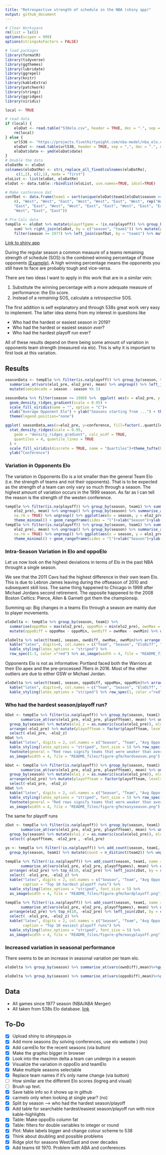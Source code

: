 ```yaml
---
title: "Retrospective strength of schedule in the NBA (shiny app)"
output: github_document
---
```


```r
# Clear Workspace
rm(list = ls())
options(scipen = 999)
options(stringsAsFactors = FALSE)

# load packages
library(formatR)
library(tidyverse)
library(ggthemes)
library(lubridate)
library(ggrepel)
library(knitr)
library(kableExtra)
library(patchwork)
library(stringi)
library(ggridges)
library(viridis)

local <- TRUE

# read data
if (local) {
    eloDat <- read.table("538elo.csv", header = TRUE, dec = ".", sep = ";")
    rm(local)
} else {
    url538 <- "https://projects.fivethirtyeight.com/nba-model/nba_elo.csv"
    eloDat <- read.table(url538, header = TRUE, sep = ",", dec = ".", na.strings = "")
    eloDat$date <- ymd(eloDat$date)
}
# Double the data
eloDatRe <- eloDat
colnames(eloDatRe) <- stri_replace_all_fixed(colnames(eloDatRe),
     c(1,2), c(2,1), mode = "first")
eloList <- list(eloDat, eloDatRe)
eloDat <- data.table::rbindlist(eloList, use.names=TRUE, idcol=TRUE)

# Make conference dat
confDat <- data.frame(team1 = sort(unique(eloDat$team1[eloDat$season >= 1977])), conference = c(rep("East", 
    8), "West", "West", "East", "West", "West", "East", "West", rep("West", 3), "East", "East", "West", 
    "East", "East", "West", "West", "East", "East", "West", "East", "East", rep("West", 6), "East", "West", 
    "West", "East", "East"))

# Pre-Calc data
tempElo <- eloDat %>% mutate(playoffgame = !is.na(playoff)) %>% group_by(season, team1) %>% summarise_if(is.logical, 
    sum) %>% right_join(eloDat, by = c("season", "team1")) %>% mutate(playoffteam = playoffgame > 0) %>% 
    filter(season >= 1977) %>% left_join(confDat, by = "team1") %>% mutate(playoffgame = !is.na(playoff))

```

[Link to shiny app](https://georgeblck.shinyapps.io/oppoElo/)

During the regular season a common measure of a teams remaining strength of schedule (SOS) is the combined winning percentage of 
those opponents [(Example)](http://www.tankathon.com/remaining_schedule_strength). A high winning percentage means the opponents you still 
have to face are probably tough and vice-versa. 

There are two ideas I want to apply in this work that are in a similar vein:

1. Substitute the winning percentage with a more adequate measure of performance: the Elo score.
2. Instead of a *remaining* SOS, calculate a *retrospective* SOS.

The first addition is self explanatory and through 538s great work very easy to implement. The latter idea stems from my interest in questions like

* Who had the hardest or easiest season in 2019?
* Who had the hardest or easiest season *ever*?
* Who had the hardest playoff run ever?

All of these results depend on there being some amount of variation in opponents team strength (measured via elo). This is why it is important to first look at this variation.

## Results

```r
seasonData <- tempElo %>% filter(is.na(playoff)) %>% group_by(season, team1) %>% 
  summarise_at(vars(elo1_pre, elo2_pre), mean) %>% ungroup() %>% left_join(confDat, by = "team1") %>%
  mutate(semidecade = season - season %% 5)

seasonData %>% filter(season >= 1980) %>%  ggplot( aes(x = elo2_pre, y = factor(semidecade), fill = ..x..)) +
  geom_density_ridges_gradient(scale = 0.95) +
  scale_fill_viridis(name = "", option = "C")+
  xlab("Average Opponent Elo") + ylab("Seasons starting from ...") + theme_tufte(base_size = 15)+facet_wrap(~conference)+
  theme(legend.position="none")

ggplot( seasonData,aes(x=elo2_pre, y=conference, fill=factor(..quantile..))) +
  stat_density_ridges(scale = 0.95,
    geom = "density_ridges_gradient", calc_ecdf = TRUE,
    quantiles = 4, quantile_lines = TRUE
  ) +
  scale_fill_viridis(discrete = TRUE, name = "Quartiles")+theme_tufte(base_size = 15)+xlab("Average Opponent Elo")+
  ylab("Conference")
```


### Variation in Opponents Elo

The variation in Opponents Elo is a lot smaller than the general Team Elo (i.e. the strength of teams and not their opponents). 
That is to be expected as the strength of a team can only vary so much through a season. The highest amount of variation occurs in the 1999 season. As far as I can tell the reason is the strength of the westen conference.

```r
tempElo %>% filter(is.na(playoff)) %>% group_by(season, team1) %>% summarise_at(vars(elo1_pre, 
    elo2_pre), mean) %>% ungroup() %>% group_by(season) %>% summarise_at(vars(elo1_pre, elo2_pre), sd, 
    na.rm = TRUE) %>% ungroup() %>% ggplot(aes(x = season, y = elo2_pre)) + geom_point() + geom_line() + 
    theme_minimal() + geom_rangeframe(sides = "l")+xlab("Season")+ylab("Variation in season-wise opponents Elo")
tempElo %>% filter(is.na(playoff)) %>% group_by(season, team1) %>% summarise_at(vars(elo1_pre, 
    elo2_pre), mean) %>% ungroup() %>% group_by(season) %>% summarise_at(vars(elo1_pre, elo2_pre), sd, 
    na.rm = TRUE) %>% ungroup() %>% ggplot(aes(x = season, y = elo1_pre)) + geom_point() + geom_line() + 
    theme_minimal() + geom_rangeframe(sides = "l")+xlab("Season")+ylab("Variation in season-wise Team Elo")
```

### Intra-Season Variation in Elo and oppoElo

Let us now look on the highest deviations in terms of Elo in the past NBA throught a single season.

We see that the 2011 Cavs had the highest difference in their own team Elo. This is due to Lebron James leaving during the offseason of 2010 and subsequent skill loss. The same thing happened to Chicago in 1999 after Michael Jordans second retirement. 
The opposite happened to the 2008 Boston Celtics: Pierce, Allen & Garnett got them the championsip.

Summing up: Big changes in a teams Elo through a season are mainly due to player movements.

```r
eloDelta <- tempElo %>% group_by(season, team1) %>% 
  summarise(oppoMax = max(elo2_pre), oppoMin = min(elo2_pre), ownMax = max(elo1_pre), ownMin = min(elo1_pre)) %>%
  mutate(oppoDiff = oppoMax - oppoMin, ownDiff = ownMax - ownMin) %>% ungroup() 

eloDelta %>% select(team1, season, ownDiff, ownMax, ownMin)%>% arrange(-ownDiff) %>% top_n(10, ownDiff) %>% 
  kable("latex", digits=0, col.names = c("Team", "Season", "EloDiff", "Highest Elo", "Lowest Elo"), booktabs = T) %>% 
  kable_styling(latex_options = "striped") %>%
  row_spec(1:3, color ="red") %>% as_image(width = 4, file = "README_files/figure-gfm/teamdelta.png")
```

Opponents Elo is not as informative:
Portland faced both the Warriors at their Elo apex and the pre-processed 76ers in 2016. Most of the other outliers are due to either GSW or Michael Jordan.

```r
eloDelta %>% select(team1, season, oppoDiff, oppoMax, oppoMin)%>% arrange(-oppoDiff) %>% top_n(10, oppoDiff) %>% 
  kable("latex", digits=0, col.names = c("Team", "Season", "EloDiff", "Highest Oppo Elo", "Lowest Oppo Elo"), booktabs = TRUE) %>% 
  kable_styling(latex_options = "striped") %>% row_spec(1, color ="red") %>% as_image(width = 4, file = "README_files/figure-gfm/oppodelta.png")
```


### Who had the hardest season/playoff run?



```r
kDat <- tempElo %>% filter(is.na(playoff)) %>% group_by(season, team1) %>% 
       summarise_at(vars(elo1_pre, elo2_pre, playoffteam), mean) %>% ungroup() %>% left_join(confDat, by = "team1") %>%
  group_by(season) %>% mutate(elo1_z = as.numeric(scale(elo1_pre)), elo2_z = as.numeric(scale(elo2_pre))) %>% ungroup() %>%
  arrange(-elo2_pre) %>% mutate(playoffteam = factor(playoffteam, levels = 0:1, labels = c("No", "Yes"))) %>% top_n(10, elo2_pre) %>%
  select(-elo1_pre, -elo2_z)
kDat %>% 
  kable("latex", digits = 2, col.names = c("Season", "Team", "Avg Oppo Elo", "Reached Playoffs?", "Conference", "Teams relative strength"), booktabs = TRUE, caption = "Top 10 hardest NBA seasons") %>%
  kable_styling(latex_options = "striped", font_size = 5) %>% row_spec(which(kDat$elo1_z < 0), bold = F, color = "white", background = "red") %>%
  footnote(general = "Red rows signify teams that were weaker than average in the respective season") %>%
  as_image(width = 4, file = "README_files/figure-gfm/hardseason.png")

kDat <- tempElo %>% filter(is.na(playoff)) %>% group_by(season, team1) %>% 
       summarise_at(vars(elo1_pre, elo2_pre, playoffteam), mean) %>% ungroup() %>% left_join(confDat, by = "team1") %>%
  group_by(season) %>% mutate(elo1_z = as.numeric(scale(elo1_pre)), elo2_z = as.numeric(scale(elo2_pre))) %>% ungroup() %>%
  arrange(elo2_pre) %>% mutate(playoffteam = factor(playoffteam, levels = 0:1, labels = c("No", "Yes"))) %>% top_n(10, -elo2_pre) %>%
  select(-elo1_pre, -elo2_z)
kDat %>% 
  kable("latex", digits = 2, col.names = c("Season", "Team", "Avg Oppo Elo", "Reached Playoffs?", "Conference", "Teams relative strength"), booktabs = TRUE, caption = "Top 10 easiest NBA seasons") %>%
  kable_styling(latex_options = "striped", font_size = 5) %>% row_spec(which(kDat$elo1_z < 0), bold = F, color = "white", background = "red") %>%
  footnote(general = "Red rows signify teams that were weaker than average in the respective season") %>%
  as_image(width = 4, file = "README_files/figure-gfm/easyseason.png")
```

The same for playoff runs

```r
zDat <- tempElo %>% filter(is.na(playoff)) %>% group_by(season, team1) %>% 
       summarise_at(vars(elo1_pre, elo2_pre, playoffteam), mean) %>% ungroup() %>% 
  group_by(season) %>% mutate(elo1_z = as.numeric(scale(elo1_pre)), elo2_z = as.numeric(scale(elo2_pre))) %>% ungroup() %>%
  select(-playoffteam, -elo2_pre , -elo1_pre)

yo <- tempElo %>% filter(!is.na(playoff)) %>% add_count(season, team1, name = "playoffgames") %>% group_by(season, team1) %>%
  group_by(season, team1) %>% mutate(count = n_distinct(team2)) %>% ungroup()

tempElo %>% filter(!is.na(playoff)) %>% add_count(season, team1, name = "playoffgames") %>% group_by(season, team1) %>% 
       summarise_at(vars(elo1_pre, elo2_pre, playoffgames), mean) %>% ungroup() %>% left_join(confDat, by = "team1") %>%
  arrange(-elo2_pre) %>% top_n(10, elo2_pre) %>% left_join(zDat, by = c("season", "team1")) %>%
  select( -elo1_pre, -elo2_z) %>%  
  kable("latex", digits = 2, col.names = c("Season", "Team", "Avg Oppo Elo", "#Games", "Conference", "Team strength during season"), booktabs = TRUE,
        caption = "Top 10 hardest playoff runs") %>%
  kable_styling(latex_options = "striped", font_size = 5) %>% 
  as_image(width = 4, file = "README_files/figure-gfm/hardplayoff.png")

tempElo %>% filter(!is.na(playoff)) %>% add_count(season, team1, name = "playoffgames") %>% group_by(season, team1) %>% 
       summarise_at(vars(elo1_pre, elo2_pre, playoffgames), mean) %>% ungroup() %>% left_join(confDat, by = "team1") %>%
  arrange(elo2_pre) %>% top_n(10, -elo2_pre) %>% left_join(zDat, by = c("season", "team1")) %>%
  select( -elo1_pre, -elo2_z) %>%  
  kable("latex", digits = 2, col.names = c("Season", "Team", "Avg Oppo Elo", "#Games", "Conference", "Team strength during season"), booktabs = TRUE,
        caption = "Top 10 easiest playoff runs") %>%
  kable_styling(latex_options = "striped", font_size = 5) %>% 
  as_image(width = 4, file = "README_files/figure-gfm/easyplayoff.png")

```


### Increased variation in seasonal performance

There seems to be an increase in seasonal variation per team elo.

```r
eloDelta %>% group_by(season) %>% summarise_at(vars(ownDiff),mean)%>%ggplot(aes(x=season,y=ownDiff))+geom_point()+geom_line()+theme_minimal()+geom_smooth(method = "lm", se = FALSE)+xlab("Season")+ylab("Average Range Difference in Team Elo (Max-Min)")

eloDelta %>% group_by(season) %>% summarise_at(vars(oppoDiff),mean)%>%ggplot(aes(x=season,y=oppoDiff))+geom_point()+geom_line()+theme_minimal()+geom_smooth(method = "lm", se = FALSE)+xlab("Season")+ylab("Average Range Difference in oppo Team Elo (Max-Min)")

```


## Data

* All games since 1977 season (NBA/ABA Merger)
* All taken from 538s Elo database. [link](https://projects.fivethirtyeight.com/nba-model/nba_elo.csv)

## To-Do

* [x] Upload shiny to shinyapps.io
* [x] Add more seasons (by solving conferences, use elo website ) (no)
* [x] Add carmElo for the recent seasons (via button)
* [x] Make the graphic bigger in browser
* [x] Look into the max/min delta a team can undergo in a season
* [x] Visualize the variation in oppoElo and teamElo
* [x] Make multiple seasons selectable
* [x] Replace team names if it's only name change (via button)
* [ ] How similar are the different Elo scores (logreg and visual)
* [ ] Brush up text.
* [x] Save table info so it shows up in github
* [x] carmelo only when looking at single year? (no)
* [x] Split by season --> who had the hardest season/playoff 
* [x] Add table for searchable hardest/easiest season/playoff run with nice kable-highlights
* [x] Table: Make oppoElo column fat
* [x] Table: filters for double variables to integer or round
* [x] Plot: Make labels bigger and change colour scheme to 538
* [x] Think about doubling and possible problems 
* [x] Ridge plot for seasons West/East and over decades
* [x] Add teams till 1970. Problem with ABA and conferences